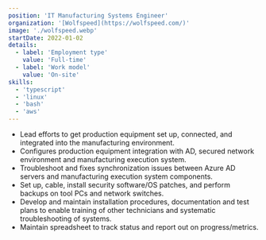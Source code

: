 ```yaml
---
position: 'IT Manufacturing Systems Engineer'
organization: '[Wolfspeed](https://wolfspeed.com/)'
image: './wolfspeed.webp'
startDate: 2022-01-02
details:
  - label: 'Employment type'
    value: 'Full-time'
  - label: 'Work model'
    value: 'On-site'
skills:
  - 'typescript'
  - 'linux'
  - 'bash'
  - 'aws'
---
```


- Lead efforts to get production equipment set up, connected, and integrated into the manufacturing environment.
- Configures production equipment integration with AD, secured network environment and manufacturing execution system.
- Troubleshoot and fixes synchronization issues between Azure AD servers and manufacturing execution system components.
- Set up, cable, install security software/OS patches, and perform backups on tool PCs and network switches.
- Develop and maintain installation procedures, documentation and test plans to enable training of other technicians and systematic troubleshooting of systems.
- Maintain spreadsheet to track status and report out on progress/metrics.
